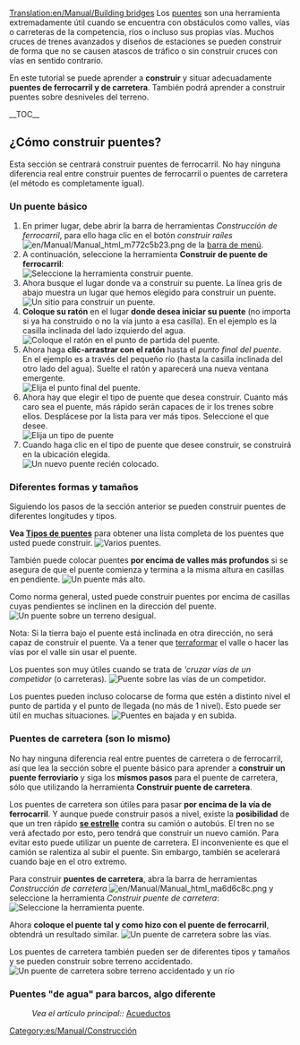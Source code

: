 [[Translation:en/Manual/Building bridges]]
{{es/Manual/Tutorial/Tutorial}}
Los [[es/Manual/Puentes|puentes]] son una herramienta extremadamente útil cuando se encuentra con obstáculos como valles, vías o carreteras de la competencia, ríos o incluso sus propias vías. Muchos cruces de trenes avanzados y diseños de estaciones se pueden construir de forma que no se causen atascos de tráfico o sin construir cruces con vías en sentido contrario.

<!-- search engine help -->
En este tutorial se puede aprender a '''construir''' y situar adecuadamente '''puentes de ferrocarril y de carretera'''. También podrá aprender a construir puentes sobre desniveles del terreno.

__TOC__

==¿Cómo construir puentes?==
Esta sección se centrará construir puentes de ferrocarril. No hay ninguna diferencia real entre construir puentes de ferrocarril o puentes de carretera (el método es completamente igual).

===Un puente básico===
# En primer lugar, debe abrir la barra de herramientas ''Construcción de ferrocarril'', para ello haga clic en el botón ''construir raíles'' [[File:en/Manual/Manual html m772c5b23.png]] de la [[es/Manual/Interfaz del juego#la-barra-de-menu|barra de menú]].
# A continuación, seleccione la herramienta '''Construir de puente de ferrocarril''':<br/>[[File:es/Manual/BridgeTut1.png|none|frame|Seleccione la herramienta construir puente.]]
# Ahora busque el lugar donde va a construir su puente. La línea gris de abajo muestra un lugar que hemos elegido para construir un puente.<br/>[[File:en/Manual/BridgeTut2.png|none|frame|Un sitio para construir un puente.]]
# '''Coloque su ratón''' en el lugar '''donde desea iniciar su puente''' (no importa si ya ha construido o no la vía junto a esa casilla). En el ejemplo es la casilla inclinada del lado izquierdo del agua.<br/>[[File:en/Manual/BridgeTut3.png|none|frame|Coloque el ratón en el punto de partida del puente.]]
# Ahora haga '''clic-arrastrar con el ratón''' hasta el ''punto final del puente''. En el ejemplo es a través del pequeño río (hasta la casilla inclinada del otro lado del agua). Suelte el ratón y aparecerá una nueva ventana emergente.<br/>[[File:en/Manual/BridgeTut4.png|none|frame|Elija el punto final del puente.]]
# Ahora hay que elegir el tipo de puente que desea construir. Cuanto más caro sea el puente, más rápido serán capaces de ir los trenes sobre ellos. Desplácese por la lista para ver más tipos. Seleccione el que desee.<br/>[[File:es/Manual/BridgeTut5.png|none|frame|Elija un tipo de puente]]
# Cuando haga clic en el tipo de puente que desee construir, se construirá en la ubicación elegida.<br/>[[File:en/Manual/BridgeTut6.png|none|frame|Un nuevo puente recién colocado.]]

===Diferentes formas y tamaños===
Siguiendo los pasos de la sección anterior se pueden construir puentes de diferentes longitudes y tipos.

'''Vea [[es/Tipos de puentes|Tipos de puentes]]''' para obtener una lista completa de los puentes que usted puede construir.
[[File:en/Manual/BridgeTut7.png|none|frame|Varios puentes.]]

También puede colocar puentes '''por encima de valles más profundos''' si se asegura de que el puente comienza y termina a la misma altura en casillas en pendiente.
[[File:en/Manual/BridgeTut8.png|none|frame|Un puente más alto.]]

Como norma general, usted puede construir puentes por encima de casillas cuyas pendientes se inclinen en la dirección del puente.
[[File:en/Manual/BridgeTut11.png|none|frame|Un puente sobre un terreno desigual.]]

Nota: Si la tierra bajo el puente está inclinada en otra dirección, no será capaz de construir el puente. Va a tener que [[es/Manual/Paisaje|terraformar]] el valle o hacer las vías por el valle sin usar el puente.

Los puentes son muy útiles cuando se trata de '''cruzar vías de un competidor'' (o carreteras).
[[File:en/Manual/BridgeTut10.png|none|frame|Puente sobre las vías de un competidor.]]

Los puentes pueden incluso colocarse de forma que estén a distinto nivel el punto de partida y el punto de llegada (no más de 1 nivel). Esto puede ser útil en muchas situaciones.
[[File:en/Manual/BridgeTut9.png|none|frame|Puentes en bajada y en subida.]]

===Puentes de carretera (son lo mismo)===
No hay ninguna diferencia real entre puentes de carretera o de ferrocarril, así que lea la sección sobre el puente básico para aprender a '''construir un puente ferroviario''' y siga los '''mismos pasos''' para el puente de carretera, sólo que utilizando la herramienta '''Construir puente de carretera'''.

Los puentes de carretera son útiles para pasar '''por encima de la vía de ferrocarril'''. Y aunque puede construir pasos a nivel, existe la '''posibilidad''' de que un tren rápido '''[[es/Manual/Trenes#accidentes|se estrelle]]''' contra su camión o autobús. El tren no se verá afectado por esto, pero tendrá que construir un nuevo camión. Para evitar esto puede utilizar un puente de carretera. El inconveniente es que el camión se ralentiza al subir el puente. Sin embargo, también se acelerará cuando baje en el otro extremo.

Para construir '''puentes de carretera''', abra la barra de herramientas ''Construcción de carretera'' [[File:en/Manual/Manual html ma6d6c8c.png]] y seleccione la herramienta ''Construir puente de carretera'':<br/>[[File:es/Manual/BridgeTut14.png|none|frame|Seleccione la herramienta puente.]]

Ahora '''coloque el puente tal y como hizo con el puente de ferrocarril''', obtendrá un resultado similar.
[[File:en/Manual/BridgeTut12.png|none|frame|Un puente de carretera sobre las vías.]]

Los puentes de carretera también pueden ser de diferentes tipos y tamaños y se pueden construir sobre terreno accidentado.
[[File:en/Manual/BridgeTut13.png|none|frame|Un puente de carretera sobre terreno accidentado y un río]]

===Puentes "de agua" para barcos, algo diferente===
:''Vea el artículo principal::'' [[es/Manual/Construir canales#acueductos|Acueductos]]

[[Category:es/Manual/Construcción]]